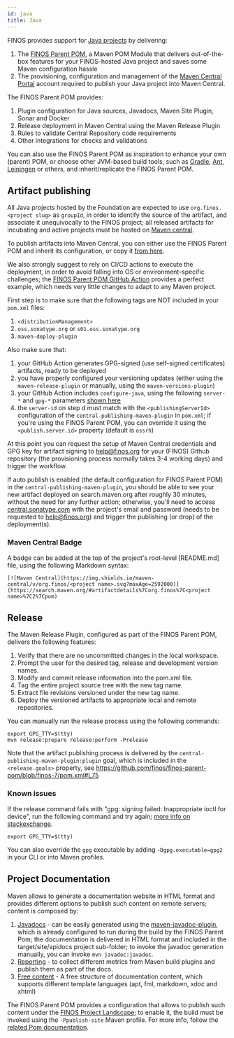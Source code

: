 ```yaml
---
id: java
title: Java
---
```



FINOS provides support for [Java projects](https://github.com/finos?q=&type=&language=java) by delivering:
1. The [FINOS Parent POM](https://github.com/finos/finos-parent-pom), a Maven POM Module that delivers out-of-the-box features for your FINOS-hosted Java project and saves some Maven configuration hassle
2. The provisioning, configuration and management of the [Maven Central Portal](https://central.sonatype.com) account required to publish your Java project into Maven Central.

The FINOS Parent POM provides:
1. Plugin configuration for Java sources, Javadocs, Maven Site Plugin, Sonar and Docker
2. Release deployment in Maven Central using the Maven Release Plugin
3. Rules to validate Central Repository code requirements
4. Other integrations for checks and validations

You can also use the FINOS Parent POM as inspiration to enhance your own (parent) POM, or choose other JVM-based build tools, such as [Gradle](https://gradle.org/), [Ant](https://ant.apache.org/), [Leiningen](https://leiningen.org/) or others, and inherit/replicate the FINOS Parent POM.

## Artifact publishing
All Java projects hosted by the Foundation are expected to use `org.finos.<project slug>` as `groupId`, in order to identify the source of the artifact, and associate it unequivocally to the FINOS project; all released artifacts for incubating and active projects must be hosted on [Maven central](https://search.maven.org/#search%7Cga%7C1%7Corg.finos).

To publish artifacts into Maven Central, you can either use the FINOS Parent POM and inherit its configuration, or copy it [from here](https://github.com/finos/finos-parent-pom/blob/finos-7/pom.xml).

We also strongly suggest to rely on CI/CD actions to execute the deployment, in order to avoid falling into OS or environment-specific challenges; the [FINOS Parent POM GitHub Action](https://github.com/finos/finos-parent-pom/blob/finos-7/.github/workflows/build.yml) provides a perfect example, which needs very little changes to adapt to any Maven project.

First step is to make sure that the following tags are NOT included in your `pom.xml` files:
1. `<distributionManagement>`
2. `oss.sonatype.org` or `s01.oss.sonatype.org`
3. `maven-deploy-plugin`

Also make sure that:
  1. your GitHub Action generates GPG-signed (use self-signed certificates) artifacts, ready to be deployed
  2. you have properly configured your versioning updates (either using the `maven-release-plugin` or manually, using the `maven-versions-plugin`)
  3. your GitHub Action includes `configure-java`, using the following `server-*` and `gpg-*` parameters [shown here](https://github.com/finos/finos-parent-pom/blob/finos-7/.github/workflows/build.yml#L38)
  4. the `server-id` on step d must match with the `<publishingServerId>` configuration of the `central-publishing-maven-plugin` in `pom.xml`; if you're using the FINOS Parent POM, you can override it using the `<publish.server.id>` property (default is `ossrh`)

At this point you can request the setup of Maven Central credentials and GPG key for artifact signing to help@finos.org for your (FINOS) Github repository (the provisioning process normally takes 3-4 working days) and trigger the workflow.

If auto publish is enabled (the default configuration for FINOS Parent POM) in the `central-publishing-maven-plugin`, you should be able to see your new artifact deployed on search.maven.org after roughly 30 minutes, without the need for any further action; otherwise, you'll need to access [central.sonatype.com](https://central.sonatype.com) with the project's email and password (needs to be requested to help@finos.org) and trigger the publishing (or drop) of the deployment(s).

### Maven Central Badge
A badge can be added at the top of the project's root-level [README.md] file, using the following Markdown syntax:
```
[![Maven Central](https://img.shields.io/maven-central/v/org.finos/<project name>.svg?maxAge=2592000)](https://search.maven.org/#artifactdetails%7Corg.finos%7C<project name>%7C2%7Cpom)
```

## Release
The Maven Release Plugin, configured as part of the FINOS Parent POM, delivers the following features:
1. Verify that there are no uncommitted changes in the local workspace.
2. Prompt the user for the desired tag, release and development version names.
3. Modify and commit release information into the pom.xml file.
4. Tag the entire project source tree with the new tag name.
5. Extract file revisions versioned under the new tag name.
6. Deploy the versioned artifacts to appropriate local and remote repositories.

You can manually run the release process using the following commands:
```
export GPG_TTY=$(tty)
mvn release:prepare release:perform -Prelease
```

Note that the artifact publishing process is delivered by the `central-publishing-maven-plugin:plugin` goal, which is included in the `<release.goals>` property, see https://github.com/finos/finos-parent-pom/blob/finos-7/pom.xml#L75

### Known issues
If the release command fails with "gpg: signing failed: Inappropriate ioctl for device", run the following command and try again; [more info on stackexchange](https://unix.stackexchange.com/a/257065).
```
export GPG_TTY=$(tty)
```

You can also override the `gpg` executable by adding `-Dgpg.executable=gpg2` in your CLI or into Maven profiles.

## Project Documentation
Maven allows to generate a documentation website in HTML format and provides different options to publish such content on remote servers; content is composed by:

1. [Javadocs](https://www.oracle.com/technetwork/articles/java/index-137868.html) - can be easily generated using the [maven-javadoc-plugin](https://maven.apache.org/plugins/maven-javadoc-plugin/), which is already configured to run during the build by the FINOS Parent Pom; the documentation is delivered in HTML format and included in the target/site/apidocs project sub-folder; to invoke the javadoc generation manually, you can invoke `mvn javadoc:javadoc`.
2. [Reporting](https://maven.apache.org/plugins/maven-site-plugin/examples/configuring-reports.html) - to collect different metrics from Maven build plugins and publish them as part of the docs.
3. [Free content](https://maven.apache.org/plugins/maven-site-plugin/examples/creating-content.html) - A free structure of documentation content, which supports different template languages (apt, fml, markdown, xdoc and xhtml)

The FINOS Parent POM provides a configuration that allows to publish such content under the [FINOS Project Landscape](https://landscape.finos.org); to enable it, the build must be invoked using the `-Ppublish-site` Maven profile.  For more info, follow the [related Pom documentation](https://github.com/finos/finos-parent-pom#github-plugins-configuration).
